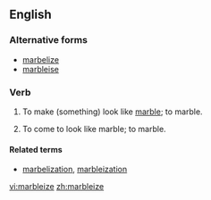 ==English==

===Alternative forms===
*[[marbelize]]
*[[marbleise]]

===Verb===
{{en-verb|marbleiz|ing}}

# {{context|transitive}} To make (something) look like [[marble]]; to marble.
# {{context|intransitive}} To come to look like marble; to marble.

====Related terms====
* [[marbelization]], [[marbleization]]

[[vi:marbleize]]
[[zh:marbleize]]